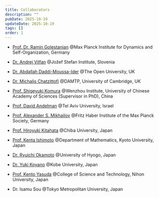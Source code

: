 ```yaml
---
title: Collaborators
description: ""
pubDate: 2025-10-19
updateDate: 2025-10-19
tags: []
order: 1
---
```


- [Prof. Dr. Ramin Golestanian](https://www.ds.mpg.de/lmp/golestanian) @Max Planck Institute for Dynamics and Self-Organization, Germany

- [Dr. Andrej Vilfan](http://svizec.ijs.si/avilfan/) @Jožef Stefan Institute, Slovenia

- [Dr. Abdallah Daddi-Moussa-Ider](https://daddi-moussa-ider.weebly.com) @The Open University, UK

- [Dr. Michalis Chatzittofi](https://www.maths.cam.ac.uk/person/mc2623) @DAMTP, University of Cambridge, UK

- [Prof. Shigeyuki Komura](http://biosoft.world.coocan.jp/index.html) @Wenzhou Institute, University of Chinese Academy of Sciences (Supervisor in PhD), China

- [Prof. David Andelman](https://www.tau.ac.il/~andelman/) @Tel Aviv University, Israel

- [Prof. Alexander S. Mikhailov](https://www.researchgate.net/profile/Alexander_Mikhailov3/) @Fritz Haber Institute of the Max Planck Society, Germany

- [Prof. Hiroyuki Kitahata](http://nonlinear.s.chiba-u.jp/~kitahata/) @Chiba University, Japan

- [Prof. Kenta Ishimoto](https://www.math.kyoto-u.ac.jp/~kenta.ishimoto/) @Department of Mathematics, Kyoto University, Japan

- [Dr. Ryuichi Okamoto](https://ryubee.org/index_eng.html) @University of Hyogo, Japan

- [Dr. Yuki Koyano](http://www2.kobe-u.ac.jp/~koyano/) @Kobe University, Japan

- [Prof. Kento Yasuda](http://www.phys.ge.cst.nihon-u.ac.jp/~yasudak/index.html) @College of Science and Technology, Nihon University, Japan

- Dr. Isamu Sou @Tokyo Metropolitan University, Japan
